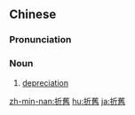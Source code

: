 {{also|折旧}}
==Chinese==
{{zh-forms|s=折旧}}

===Pronunciation===
{{zh-pron
|m=zhéjiù
|c=zit3 gau6
|mn=qz,tw,xm,zz:chiat-kū
|cat=n
}}

===Noun===
{{zh-noun}}

# {{lb|zh|economics}} [[depreciation]]

[[zh-min-nan:折舊]]
[[hu:折舊]]
[[ja:折舊]]